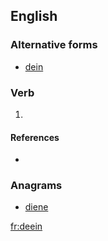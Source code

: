 ==English==

===Alternative forms===
* [[dein]]

===Verb===
{{head|en|present participle}}

# {{present participle of|dee|lang=en|nocat=1}}

====References====
* {{R:Northeast Dialect 2005}}

===Anagrams===
* [[diene#English|diene]]

[[fr:deein]]